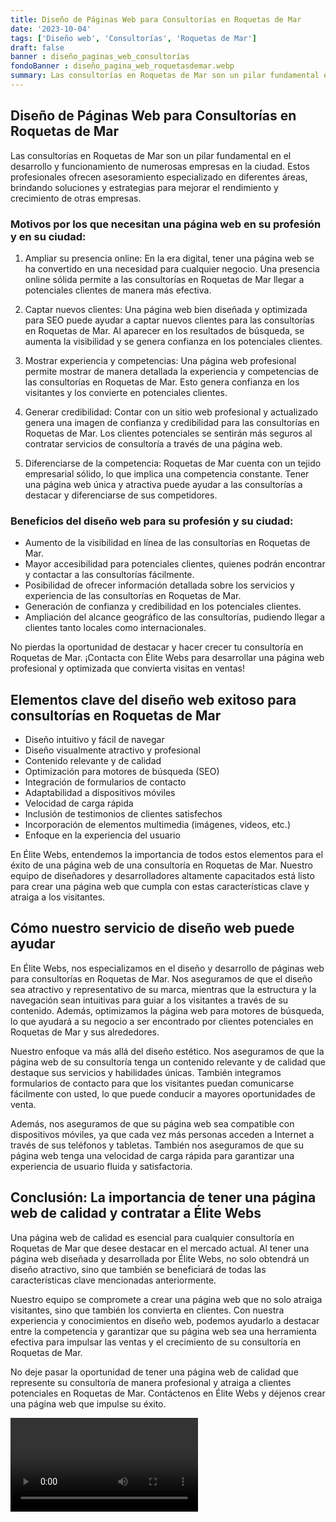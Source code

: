 ```yaml
---
title: Diseño de Páginas Web para Consultorías en Roquetas de Mar
date: '2023-10-04'
tags: ['Diseño web', 'Consultorías', 'Roquetas de Mar']
draft: false
banner : diseño_paginas_web_consultorías
fondoBanner : diseño_pagina_web_roquetasdemar.webp
summary: Las consultorías en Roquetas de Mar son un pilar fundamental en el desarrollo y funcionamiento de numerosas empresas en la ciudad. Estos profesionales ofrecen asesoramiento especializado en diferentes áreas, brindando soluciones y estrategias para mejorar el rendimiento y crecimiento de otras empresas.
---
```


## Diseño de Páginas Web para Consultorías en Roquetas de Mar

Las consultorías en Roquetas de Mar son un pilar fundamental en el desarrollo y funcionamiento de numerosas empresas en la ciudad. Estos profesionales ofrecen asesoramiento especializado en diferentes áreas, brindando soluciones y estrategias para mejorar el rendimiento y crecimiento de otras empresas.

### Motivos por los que necesitan una página web en su profesión y en su ciudad:

1. Ampliar su presencia online: En la era digital, tener una página web se ha convertido en una necesidad para cualquier negocio. Una presencia online sólida permite a las consultorías en Roquetas de Mar llegar a potenciales clientes de manera más efectiva.

2. Captar nuevos clientes: Una página web bien diseñada y optimizada para SEO puede ayudar a captar nuevos clientes para las consultorías en Roquetas de Mar. Al aparecer en los resultados de búsqueda, se aumenta la visibilidad y se genera confianza en los potenciales clientes.

3. Mostrar experiencia y competencias: Una página web profesional permite mostrar de manera detallada la experiencia y competencias de las consultorías en Roquetas de Mar. Esto genera confianza en los visitantes y los convierte en potenciales clientes.

4. Generar credibilidad: Contar con un sitio web profesional y actualizado genera una imagen de confianza y credibilidad para las consultorías en Roquetas de Mar. Los clientes potenciales se sentirán más seguros al contratar servicios de consultoría a través de una página web.

5. Diferenciarse de la competencia: Roquetas de Mar cuenta con un tejido empresarial sólido, lo que implica una competencia constante. Tener una página web única y atractiva puede ayudar a las consultorías a destacar y diferenciarse de sus competidores.

### Beneficios del diseño web para su profesión y su ciudad:

- Aumento de la visibilidad en línea de las consultorías en Roquetas de Mar.
- Mayor accesibilidad para potenciales clientes, quienes podrán encontrar y contactar a las consultorías fácilmente.
- Posibilidad de ofrecer información detallada sobre los servicios y experiencia de las consultorías en Roquetas de Mar.
- Generación de confianza y credibilidad en los potenciales clientes.
- Ampliación del alcance geográfico de las consultorías, pudiendo llegar a clientes tanto locales como internacionales.

No pierdas la oportunidad de destacar y hacer crecer tu consultoría en Roquetas de Mar. ¡Contacta con Élite Webs para desarrollar una página web profesional y optimizada que convierta visitas en ventas!

<GifSeo />

<Cta />

## Elementos clave del diseño web exitoso para consultorías en Roquetas de Mar

- Diseño intuitivo y fácil de navegar
- Diseño visualmente atractivo y profesional
- Contenido relevante y de calidad
- Optimización para motores de búsqueda (SEO)
- Integración de formularios de contacto
- Adaptabilidad a dispositivos móviles
- Velocidad de carga rápida
- Inclusión de testimonios de clientes satisfechos
- Incorporación de elementos multimedia (imágenes, videos, etc.)
- Enfoque en la experiencia del usuario

En Élite Webs, entendemos la importancia de todos estos elementos para el éxito de una página web de una consultoría en Roquetas de Mar. Nuestro equipo de diseñadores y desarrolladores altamente capacitados está listo para crear una página web que cumpla con estas características clave y atraiga a los visitantes.

## Cómo nuestro servicio de diseño web puede ayudar

En Élite Webs, nos especializamos en el diseño y desarrollo de páginas web para consultorías en Roquetas de Mar. Nos aseguramos de que el diseño sea atractivo y representativo de su marca, mientras que la estructura y la navegación sean intuitivas para guiar a los visitantes a través de su contenido. Además, optimizamos la página web para motores de búsqueda, lo que ayudará a su negocio a ser encontrado por clientes potenciales en Roquetas de Mar y sus alrededores.

Nuestro enfoque va más allá del diseño estético. Nos aseguramos de que la página web de su consultoría tenga un contenido relevante y de calidad que destaque sus servicios y habilidades únicas. También integramos formularios de contacto para que los visitantes puedan comunicarse fácilmente con usted, lo que puede conducir a mayores oportunidades de venta.

Además, nos aseguramos de que su página web sea compatible con dispositivos móviles, ya que cada vez más personas acceden a Internet a través de sus teléfonos y tabletas. También nos aseguramos de que su página web tenga una velocidad de carga rápida para garantizar una experiencia de usuario fluida y satisfactoria.

## Conclusión: La importancia de tener una página web de calidad y contratar a Élite Webs

Una página web de calidad es esencial para cualquier consultoría en Roquetas de Mar que desee destacar en el mercado actual. Al tener una página web diseñada y desarrollada por Élite Webs, no solo obtendrá un diseño atractivo, sino que también se beneficiará de todas las características clave mencionadas anteriormente.

Nuestro equipo se compromete a crear una página web que no solo atraiga visitantes, sino que también los convierta en clientes. Con nuestra experiencia y conocimientos en diseño web, podemos ayudarlo a destacar entre la competencia y garantizar que su página web sea una herramienta efectiva para impulsar las ventas y el crecimiento de su consultoría en Roquetas de Mar.

No deje pasar la oportunidad de tener una página web de calidad que represente su consultoría de manera profesional y atraiga a clientes potenciales en Roquetas de Mar. Contáctenos en Élite Webs y déjenos crear una página web que impulse su éxito.

<Video />

<CtaBot job='Consultorías' city='Roquetas de Mar'/>

<Gmaps query='Roquetas de Mar+españa+maps' />